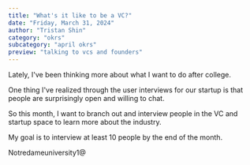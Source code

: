 ```yaml
---
title: "What's it like to be a VC?"
date: "Friday, March 31, 2024"
author: "Tristan Shin"
category: "okrs"
subcategory: "april okrs"
preview: "talking to vcs and founders"
---
```


Lately, I've been thinking more about what I want to do after college.

One thing I've realized through the user interviews for our startup is that people are surprisingly open and willing to chat.

So this month, I want to branch out and interview people in the VC and startup space to learn more about the industry.

My goal is to interview at least 10 people by the end of the month.

Notredameuniversity1@